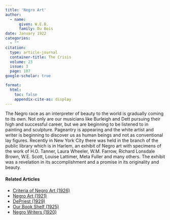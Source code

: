 ```yaml
---
title: 'Negro Art'
author:
  - name:
      given: W.E.B.
      family: Du Bois
date: January 1922
categories: 
  - ""
citation: 
  type: article-journal
  container-title: The Crisis
  volume: 23
  issue: 3
  page: 107
google-scholar: true

format:
  html:
    toc: false
    appendix-cite-as: display
---
```


The Negro race as an interpreter of beauty to the world is gradually coming to its own. Not only are our musicians like Burleigh and Dett pursuing their high and successful career, but we are beginning to be listened to in painting and sculpture. Pageantry is appearing and the white artist and writer is beginning to discover us as human beings and not as conventional lay figures. Recently in New York City there was held in the branch of the public library which is in Harlem, an exhibit of Negro art with specimens of the work of H.O. Tanner, Laura Wheeler, W.M. Farrow, Richard Lonsdale Brown, W.E. Scott, Louise Lattimer, Meta Fuller and many others. The exhibit was a revelation in its accomplishment and a promise in its originality and beauty.

<!-- Similar articles start here -->
<div  class="clear-wrap"></div>

#### Related Articles

* [Criteria of Negro Art (1926)](/Volumes/32/06/criteria_of_negro_art.html)
* [Negro Art (1921)](/Volumes/22/02/negro_art.html)
* [DePriest (1929)](/Volumes/36/02/depriest.html)
* [Our Book Shelf (1925)](/Volumes/31/01/our_bookshelf.html)
* [Negro Writers (1920)](/Volumes/19/06/negro_writers.html)

<!-- Similar articles end here -->